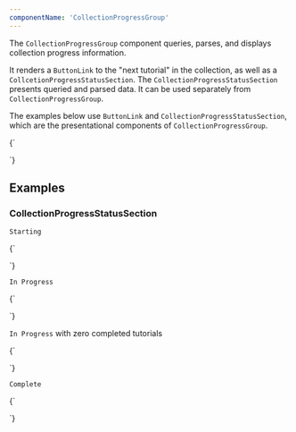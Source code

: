 ```yaml
---
componentName: 'CollectionProgressGroup'
---
```


The `CollectionProgressGroup` component queries, parses, and displays collection progress information.

It renders a `ButtonLink` to the "next tutorial" in the collection, as well as a `CollcetionProgressStatusSection`. The `CollectionProgressStatusSection` presents queried and parsed data. It can be used separately from `CollectionProgressGroup`.

The examples below use `ButtonLink` and `CollectionProgressStatusSection`, which are the presentational components of `CollectionProgressGroup`.

<LiveComponent>{`
<div style={{ display: 'flex', gap: '16px' }}>
  <ButtonLink
    aria-label='Continue with some tutorial name.'
    href='/some/tutorial'
    text='Continue'
  />
  <CollectionProgressStatusSection
    completedTutorialCount={4}
    tutorialCount={12}
  />
</div>
`}</LiveComponent>

## Examples

### CollectionProgressStatusSection

<!-- Note: using LiveComponent here, as I couldn't get these examples
to display otherwise -->

`Starting`

<LiveComponent>{`
<div style={{ display: 'flex', 'min-height': '42px' }}>
  <CollectionProgressStatusSection
    completedTutorialCount={0}
    tutorialCount={12}
  />
</div>
`}</LiveComponent>

`In Progress`

<LiveComponent>{`
<div style={{ display: 'flex', 'min-height': '42px' }}>
  <CollectionProgressStatusSection
    completedTutorialCount={4}
    tutorialCount={12}
  />
</div>
`}</LiveComponent>

`In Progress` with zero completed tutorials

<LiveComponent>{`
<div style={{ display: 'flex', 'min-height': '42px' }}>
  <CollectionProgressStatusSection
    completedTutorialCount={0}
    tutorialCount={12}
		isInProgress={true}
  />
</div>
`}</LiveComponent>

`Complete`

<LiveComponent>{`
<div style={{ display: 'flex', 'min-height': '42px' }}>
  <CollectionProgressStatusSection
    completedTutorialCount={12}
    tutorialCount={12}
  />
</div>
`}</LiveComponent>
